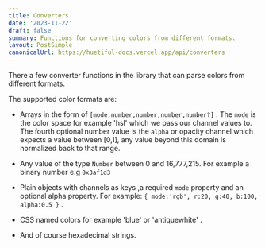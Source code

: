 ```yaml
---
title: Converters
date: '2023-11-22'
draft: false
summary: Functions for converting colors from different formats.
layout: PostSimple
canonicalUrl: https://huetiful-docs.vercel.app/api/converters
---
```


There a few converter functions in the library that can parse colors from different formats.

The supported color formats are:

- Arrays in the form of `[mode,number,number,number,number?]` .
  The `mode` is the color space for example 'hsl' which we pass our channel values to. The fourth optional number value is the `alpha` or opacity channel which expects a value between [0,1], any value beyond this domain is normalized back to that range.

- Any value of the type `Number` between 0 and 16,777,215. For example a binary number e.g `0x3af1d3`

- Plain objects with channels as keys ,a required `mode` property and an optional alpha property. For example: `{ mode:'rgb', r:20, g:40, b:100, alpha:0.5 }` .

- CSS named colors for example 'blue' or 'antiquewhite' .

- And of course hexadecimal strings.

<!-- TSDOC_START -->

<!-- TSDOC_END -->
